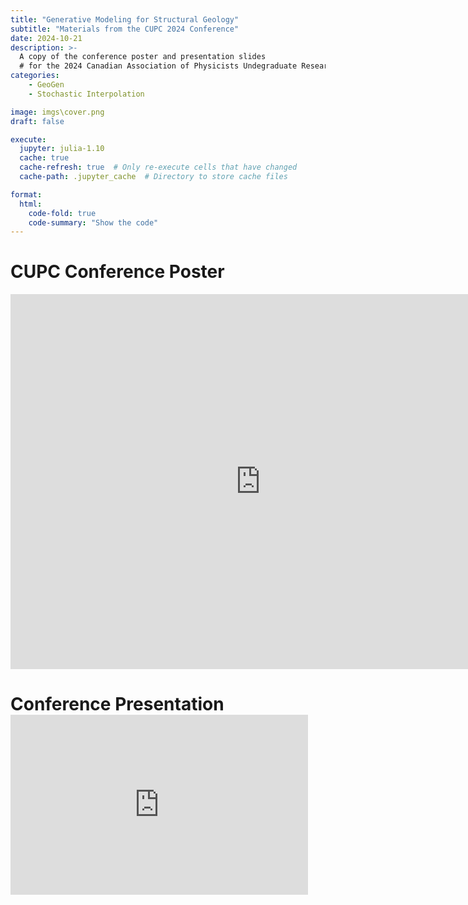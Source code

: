 ```yaml
---
title: "Generative Modeling for Structural Geology"
subtitle: "Materials from the CUPC 2024 Conference"
date: 2024-10-21
description: >-
  A copy of the conference poster and presentation slides 
  # for the 2024 Canadian Association of Physicists Undegraduate Research Conference held at UBC
categories:
    - GeoGen
    - Stochastic Interpolation

image: imgs\cover.png
draft: false

execute:
  jupyter: julia-1.10 
  cache: true
  cache-refresh: true  # Only re-execute cells that have changed
  cache-path: .jupyter_cache  # Directory to store cache files

format:
  html:
    code-fold: true
    code-summary: "Show the code"
---
```


# CUPC Conference Poster

<iframe src="https://1drv.ms/p/c/922d945e0df41473/IQQjxbU9NQZxQ4xxRmZEynh_AWfMFPnqxf4LUHktDV2t_Yw?em=2&amp;wdAr=1.3333333333333333" width="800px" height="600px" frameborder="0">This is an embedded <a target="_blank" href="https://office.com">Microsoft Office</a> presentation, powered by <a target="_blank" href="https://office.com/webapps">Office</a>.</iframe>

# Conference Presentation<iframe src="https://1drv.ms/p/c/922d945e0df41473/IQSXVx6KHVM7Q62w1WFVm5SjAQ1J3nJKYMPKSdEUgPa-AxY?em=2&amp;wdAr=1.7777777777777777" width="476px" height="288px" frameborder="0">This is an embedded <a target="_blank" href="https://office.com">Microsoft Office</a> presentation, powered by <a target="_blank" href="https://office.com/webapps">Office</a>.</iframe>
